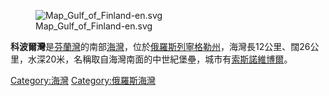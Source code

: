 [[File:Map_Gulf_of_Finland-en.svg|thumb]]

'''科波爾灣'''是[[芬蘭灣|芬蘭灣]]的南部[[海灣|海灣]]，位於[[俄羅斯|俄羅斯]][[列寧格勒州|列寧格勒州]]，海灣長12公里、闊26公里，水深20米，名稱取自海灣南面的中世紀堡壘，城市有[[索斯諾維博爾|索斯諾維博爾]]。

{{Russia-geo-stub}}

{{coord|display=title|59|51|N|28|48|E |type:waterbody_region:RU-LEN_scale:100000}}

[[Category:海灣|Category:海灣]]
[[Category:俄羅斯海灣|Category:俄羅斯海灣]]